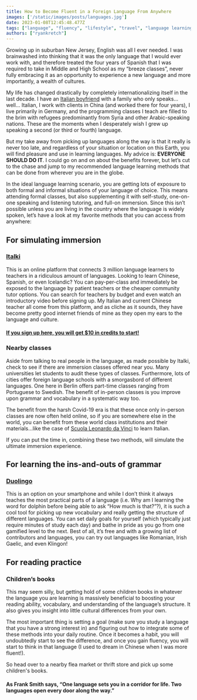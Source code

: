 ```yaml
---
title: How to Become Fluent in a Foreign Language From Anywhere
images: ['/static/images/posts/languages.jpg']
date: 2023-01-08T12:45:48.477Z
tags: ["language", "fluency", "lifestyle", "travel", "language learning", "online language classes", "immersion", "grammar", "Duolingo", "Italki", "reading practice", "children's books", "cultural exchange", "benefits of language learning", "language learning methods"]
authors: ["ryankretch"]
---
```

Growing up in suburban New Jersey, English was all I ever needed. I was brainwashed into thinking that it was the only language that I would ever work with, and therefore treated the four years of Spanish that I was required to take in Middle and High School as my “breeze classes”, never fully embracing it as an opportunity to experience a new language and more importantly, a wealth of cultures.

My life has changed drastically by completely internationalizing itself in the last decade. I have an [Italian boyfriend](https://www.thefabryk.com/blog/about/) with a family who only speaks... well... Italian, I work with clients in China (and worked there for four years), I live primarily in Germany, and the programming classes I teach are filled to the brim with refugees predominantly from Syria and other Arabic-speaking nations. These are the moments when I desperately wish I grew up speaking a second (or third or fourth) language.

But my take away from picking up languages along the way is that it really is never too late, and regardless of your situation or location on this Earth, you will find pleasure and use in learning languages. My advice is: **EVERYONE SHOULD DO IT**. I could go on and on about the benefits forever, but let’s cut to the chase and jump to my recommended language learning methods that can be done from wherever you are in the globe.

In the ideal language learning scenario, you are getting lots of exposure to both formal and informal situations of your language of choice. This means attending formal classes, but also supplementing it with self-study, one-on-one speaking and listening tutoring, and full-on immersion. Since this isn’t possible unless you are living in the country where the language is widely spoken, let’s have a look at my favorite methods that you can access from anywhere:

## For simulating immersion

### [Italki](https://www.italki.com/affshare?ref=af3154414)
This is an online platform that connects 3 million language learners to teachers in a ridiculous amount of languages. Looking to learn Chinese, Spanish, or even Icelandic? You can pay-per-class and immediately be exposed to the language by patient teachers or the cheaper community tutor options. You can search for teachers by budget and even watch an introductory video before signing up. My Italian and current Chinese teacher all come from this platform, and as cliche as it sounds, they have become pretty good internet friends of mine as they open my ears to the language and culture.

#### [If you sign up here, you will get $10 in credits to start!](https://www.italki.com/en/affshare?ref=af3154414)

<YouTube id="GzdAwuSwrMQ"/>

### Nearby classes 
Aside from talking to real people in the language, as made possible by Italki, check to see if there are immersion classes offered near you. Many universities let students to audit these types of classes. Furthermore, lots of cities offer foreign language schools with a smorgasbord of different languages. One here in Berlin offers part-time classes ranging from Portuguese to Swedish. The benefit of in-person classes is you improve upon grammar and vocabulary in a systematic way too.

The benefit from the harsh Covid-19 era is that these once only in-person classes are now often held online, so if you are somewhere else in the world, you can benefit from these world class institutions and their materials...like the case of [Scuola Leonardo da Vinci](https://www.scuolaleonardo.com/) to learn Italian.

If you can put the time in, combining these two methods, will simulate the ultimate immersion experience.

## For learning the ins-and-outs of grammar

### [Duolingo](https://www.duolingo.com/)
This is an option on your smartphone and while I don’t think it always teaches the most practical parts of a language (i.e. Why am I learning the word for dolphin before being able to ask “How much is that?”?), it is such a cool tool for picking up new vocabulary and really getting the structure of different languages. You can set daily goals for yourself (which typically just require minutes of study each day) and bathe in pride as you go from one gamified level to the next. Best of all, it’s free and with a growing list of contributors and languages, you can try out languages like Romanian, Irish Gaelic, and even Klingon!

## For reading practice

### Children’s books 
This may seem silly, but getting hold of some children books in whatever the language you are learning is massively beneficial to boosting your reading ability, vocabulary, and understanding of the language’s structure. It also gives you insight into little cultural differences from your own.

The most important thing is setting a goal (make sure you study a language that you have a strong interest in) and figuring out how to integrate some of these methods into your daily routine. Once it becomes a habit, you will undoubtedly start to see the difference, and once you gain fluency, you will start to think in that language (I used to dream in Chinese when I was more fluent!).

So head over to a nearby flea market or thrift store and pick up some children's books.

#### As Frank Smith says, “One language sets you in a corridor for life. Two languages open every door along the way.”